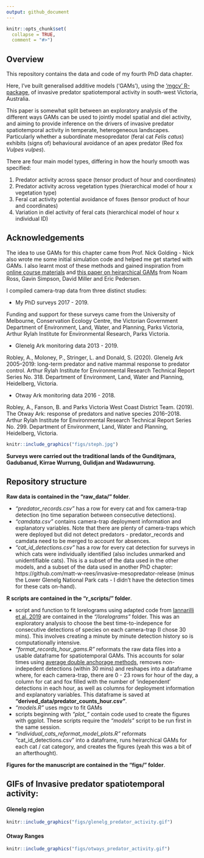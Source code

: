 ```yaml
---
output: github_document
---
```


<!-- README.md is generated from README.Rmd. Please edit that file -->

```r
knitr::opts_chunk$set(
  collapse = TRUE,
  comment = "#>")
```

## Overview

This repository contains the data and code of my fourth PhD data chapter. 

Here, I've built generalised additive models ('GAMs'), using the ['mgcv' R-package](https://cran.r-project.org/web/packages/mgcv/mgcv.pdf), of invasive predator spatiotemporal activity in south-west Victoria, Australia. 

This paper is somewhat split between an exploratory analysis of the different ways GAMs can be used to jointly model spatial and diel activity, and aiming to provide inference on the drivers of invasive predator spatiotemporal activity in temperate, heterogeneous landscapes. Particularly whether a subordinate mesopredator (feral cat *Felis catus*) exhibits (signs of) behavioural avoidance of an apex predator (Red fox *Vulpes vulpes*). 

There are four main model types, differing in how the hourly smooth was specified:

1. Predator activity across space (tensor product of hour and coordinates)
2. Predator activity across vegetation types (hierarchical model of hour x vegetation type)
3. Feral cat activity potential avoidance of foxes (tensor product of hour and coordinates)
4. Variation in diel activity of feral cats (hierarchical model of hour x individual ID)


## Acknowledgements

The idea to use GAMs for this chapter came from Prof. Nick Golding - Nick also wrote me some initial simulation code and helped me get started with GAMs. I also learnt most of these methods and gained inspiration from [online course materials](https://noamross.github.io/mgcv-esa-2018/) and [this paper on heirarchical GAMs](https://peerj.com/articles/6876/) from Noam Ross, Gavin Simpson, David Miller and Eric Pedersen.

I compiled camera-trap data from three distinct studies:

- My PhD surveys 2017 - 2019. 

Funding and support for these surveys came from the University of Melbourne, Conservation Ecology Centre, the Victorian  Government Department of Environment, Land, Water, and Planning, Parks Victoria, Arthur Rylah  Institute for Environmental Research, Parks Victoria. 

- Glenelg Ark monitoring data 2013 - 2019. 

Robley, A., Moloney, P., Stringer, L. and Donald, S. (2020). Glenelg Ark 2005–2019: long-term predator and native mammal response to predator control. Arthur Rylah Institute for Environmental Research Technical Report Series No. 318. Department of Environment, Land, Water and Planning, Heidelberg, Victoria.

- Otway Ark monitoring data 2016 - 2018. 

Robley, A., Fanson, B. and Parks Victoria West Coast District Team. (2019). The Otway Ark: response of predators and native species 2016–2018. Arthur Rylah Institute for Environmental Research Technical Report Series No. 299. Department of Environment, Land, Water and Planning, Heidelberg, Victoria.

```r
knitr::include_graphics("figs/steph.jpg")
```

**Surveys were carried out the traditional lands of the Gunditjmara, Gadubanud, Kirrae Wurrung,  Gulidjan and Wadawurrung.**


## Repository structure

**Raw data is contained in the "raw_data/" folder**.

- *"predator_records.csv"* has a row for every cat and fox camera-trap detection (no time separation between consecutive detections). 
- *"camdata.csv"* contains camera-trap deployment information and explanatory variables. Note that there are plenty of camera-traps which were deployed but did not detect predators - predator_records and camdata need to be merged to account for absences. 
- *"cat_id_detections.csv"* has a row for every cat detection for surveys in which cats were individually identified (also includes unmarked and unidentifiable cats). This is a subset of the data used in the other models, and a subset of the data used in another PhD chapter:  https://github.com/matt-w-rees/invasive-mesopredator-release (minus the Lower Glenelg National Park cats - I didn't have the detection times for these cats on-hand). 

**R scripts are contained in the "r_scripts/" folder**.

- script and function to fit lorelograms using adapted code from [Iannarilli et al. 2019](https://doi.org/10.1111/2041-210X.13308) are contained in the *"/lorelograms"* folder. This was an exploratory analysis to choose the best time-to-indepence for consecutive detections of species on each camera-trap (I chose 30 mins). This involves creating a minute by minute detection history so is computationally intensive.
- *"format_records_hour_gams.R"* reformats the raw data files into a usable dataframe for spatiotemporal GAMs. This accounts for solar times using [average double anchorage methods](https://doi.org/10.1111/2041-210X.13290), removes non-indepedent detections (within 30 mins) and reshapes into a dataframe where, for each camera-trap, there are 0 - 23 rows for hour of the day, a column for cat and fox filled with the number of 'independent' detections in each hour, as well as columns for deployment information and explanatory variables. This dataframe is saved at **"derived_data/predator_counts_hour.csv"**. 
- *"models.R"* uses mgcv to fit GAMs
- scripts beginning with *"plot_"* contain code used to create the figures with ggplot. These scripts require the *"models"* script to be run first in the same session. 
- *"individual_cats_reformat_model_plots.R"* reformats "cat_id_detections.csv" into a dataframe, runs heirarchical GAMs for each cat / cat category, and creates the figures (yeah this was a bit of an afterthought). 

**Figures for the manuscript are contained in the "figs/" folder**.

## GIFs of Invasive predator spatiotemporal activity:

#### Glenelg region

```r
knitr::include_graphics("figs/glenelg_predator_activity.gif")
```

#### Otway Ranges

```r
knitr::include_graphics("figs/otways_predator_activity.gif")
```

